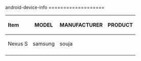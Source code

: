 android-device-info
===================

{| class="wikitable"
! align="left"| Item
! MODEL
! MANUFACTURER
! PRODUCT
|-
|Nexus S
|samsung
|souja
|-
|}